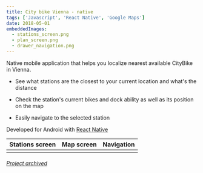 ```yaml
---
title: City bike Vienna - native 
tags: ['Javascript', 'React Native', 'Google Maps']
date: 2018-05-01
embeddedImages:
  - stations_screen.png
  - plan_screen.png
  - drawer_navigation.png
---
```



Native mobile application that helps you localize nearest available CityBike in Vienna.

* See what stations are the closest to your current location and what's the distance

* Check the station's current bikes and dock ability as well as its position on the map

* Easily navigate to the selected station

Developed for Android with [React Native](https://facebook.github.io/react-native/)


|      Stations screen      |  Map screen        | Navigation |
| ------------------------- | ------------------------- | ------------------------- |
| <EmbeddedImage src={props.embedded.image1} />| <EmbeddedImage src={props.embedded.image2} />| <EmbeddedImage src={props.embedded.image3} />



###### [Project archived](https://github.com/tomekz/viennaBike-native) 



